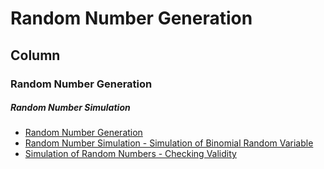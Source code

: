 Random Number Generation {data-navmenu="Random Number Generation"}
===========================================================

Column {.tabset}
-----------------------------------

### Random Number Generation

<h5> Random Number Simulation</h5>


* <a href="https://youtu.be/3Czl6_jTZmc/">	Random Number Generation	</a>	
* <a href="https://youtu.be/Aqz3hY5ssPM/">	Random Number Simulation -  Simulation of Binomial Random Variable	</a>	
* <a href="https://youtu.be/MfbM21osnvw/">	Simulation of Random Numbers - Checking Validity	</a>	

